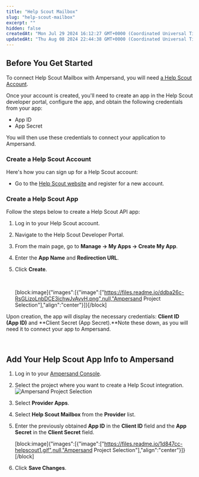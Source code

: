 ```yaml
---
title: "Help Scout Mailbox"
slug: "help-scout-mailbox"
excerpt: ""
hidden: false
createdAt: "Mon Jul 29 2024 16:12:27 GMT+0000 (Coordinated Universal Time)"
updatedAt: "Thu Aug 08 2024 22:44:38 GMT+0000 (Coordinated Universal Time)"
---
```

## Before You Get Started

To connect Help Scout Mailbox with Ampersand, you will need [a Help Scout Account](https://www.helpscout.com/).

Once your account is created, you'll need to create an app in the Help Scout developer portal, configure the app, and obtain the following credentials from your app:

- App ID
- App Secret

You will then use these credentials to connect your application to Ampersand.

### Create a Help Scout Account

Here's how you can sign up for a  Help Scout account:

- Go to the [ Help Scout website](https://www.helpscout.com/) and register for a new account.

### Create a  Help Scout App

Follow the steps below to create a  Help Scout API app:

1. Log in to your Help Scout account.
2. Navigate to the Help Scout Developer Portal.
3. From the main page, go to **Manage → My Apps → Create My App**.
4. Enter the **App Name** and **Redirection URL**.
5. Click **Create**.

   <br />

   [block:image]{"images":[{"image":["https://files.readme.io/ddba26c-RsGLizoLnbDCE3ichwJvAvvH.png",null,"Ampersand Project Selection"],"align":"center"}]}[/block]

Upon creation, the app will display the necessary credentials: **Client ID (App ID)** and **Client Secret (App Secret).**Note these down, as you will need it to connect your app to Ampersand.

<br />

## Add Your Help Scout App Info to Ampersand

1. Log in to your [Ampersand Console](https://console.withampersand.com).
2. Select the project where you want to create a Help Scout integration.  
   ![Ampersand Project Selection](https://files.readme.io/31a6a12-Ampersand.png)
3. Select **Provider Apps**.
4. Select **Help Scout Mailbox** from the **Provider** list.
5. Enter the previously obtained **App ID** in the **Client ID** field and the **App Secret** in the **Client Secret** field.

   [block:image]{"images":[{"image":["https://files.readme.io/1d847cc-helpscout1.gif",null,"Ampersand Project Selection"],"align":"center"}]}[/block]
6. Click **Save Changes**.
